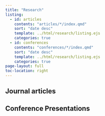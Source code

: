 ```yaml
---
title: "Research"
listing:
  - id: articles
    contents: "articles/*/index.qmd"
    sort: "date desc"
    template: ../html/research/listing.ejs
    categories: true
  - id: conferences
    contents: "conferences/*/index.qmd"
    sort: "date desc"
    template: ../html/research/listing.ejs
    categories: true
page-layout: full
toc-location: right
---
```


## Journal articles

::: {#articles}
:::

## Conference Presentations

::: {#conferences}
:::
